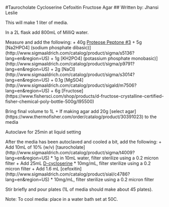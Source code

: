 #Taurocholate Cycloserine Cefoxitin Fructose Agar
## Written by: Jhansi Leslie

This will make 1 liter of media. 

In a 2L flask add 800mL of MilliQ water.  

Measure and add the following:
+ 40g [Proteose Peptone #3](http://www.bdbiosciences.com/us/cell-culture/media-supplements/media-supplements/ao-animal-origin/porcine/proteose-peptone-no3/p/211693)
+ 5g [Na2HPO4] (sodium phosphate dibasic)] (http://www.sigmaaldrich.com/catalog/product/sigma/s5136?lang=en&region=US)
+ 1g [KH2PO4] (potassium phosphate monobasic)] (http://www.sigmaaldrich.com/catalog/product/sigma/p9791?lang=en&region=US)
+ 2g [NaCl] (http://www.sigmaaldrich.com/catalog/product/sigma/s3014?lang=en&region=US)
+ 0.1g [MgSO4] (http://www.sigmaaldrich.com/catalog/product/sigald/m7506?lang=en&region=US)
+ 6g [Fructose] (https://www.fishersci.com/shop/products/d-fructose-crystalline-certified-fisher-chemical-poly-bottle-500g/l95500)

Bring final volume to 1L
+ If making agar add 20g [select agar] (https://www.thermofisher.com/order/catalog/product/30391023) to the media  

Autoclave for 25min at liquid setting

After the media has been autoclaved and cooled a bit, add the following: 
+ Add 10mL of 10% (w/v) [taurocholate] (http://www.sigmaaldrich.com/catalog/product/sigma/t4009?lang=en&region=US)
* 1g in 10mL water, filter sterilize using a 0.2 micron filter 
+ Add 25mL [D-cycloserine](http://www.sigmaaldrich.com/catalog/product/sigma/c6880?lang=en&region=US) 
* 10mg/mL, filter sterilize using a 0.2 micron filter
+ Add  1.6 mL [cefoxitin] (http://www.sigmaaldrich.com/catalog/product/sial/c4786?lang=en&region=US) 
* 10mg/mL, filter sterilize using a 0.2 micron filter 



Stir briefly and pour plates (1L of media should make about 45 plates). 

Note:  To cool media: place in a water bath set at 50C. 
